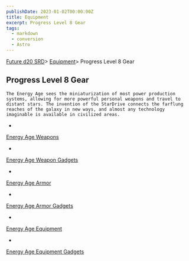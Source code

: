 ```yaml
---
publishDate: 2023-01-02T00:00:00Z
title: Equipment
excerpt: Progress Level 8 Gear
tags:
  - markdown
  - conversion
  - Astro
---
```







[Future d20 SRD](/#futureD20)> [Equipment](future-d20-srd-equipment-index)> Progress Level 8 Gear
    




## Progress Level 8 Gear
   



    The Energy Age sees the miniaturization of most power production systems, allowing for more powerful personal weapons and travel to distant stars. The invention of the StarDrive connects the farflung reaches of the galaxy in new ways, and almost any technology imaginable is available in civilized areas.
   


- 
[Energy Age Weapons](future-d20-srd-equipment-energy-age-weapons)

- 
[Energy       Age Weapon Gadgets](future-d20-srd-equipment-energy-age-weapon-gadgets)

- 
[Energy Age Armor](future-d20-srd-equipment-energy-age-armor)

- 
[Energy       Age Armor Gadgets](future-d20-srd-equipment-energy-age-armor-gadgets)

- 
[Energy Age       Equipment](future-d20-srd-equipment-energy-age-equipment)

- 
[Energy       Age Equipment Gadgets](future-d20-srd-equipment-energy-age-equipment-gadgets)






